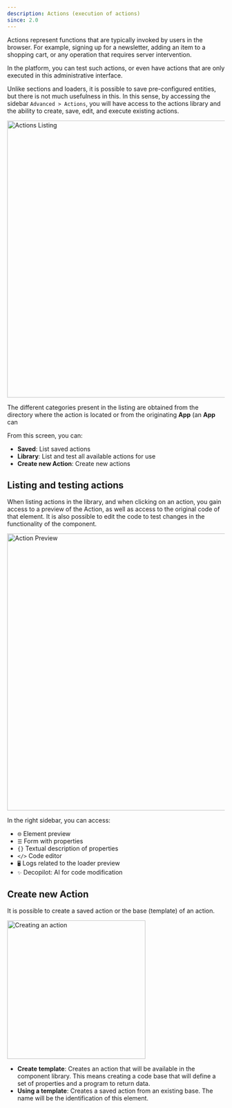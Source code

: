 ```yaml
---
description: Actions (execution of actions)
since: 2.0
---
```


Actions represent functions that are typically invoked by users in the browser.
For example, signing up for a newsletter, adding an item to a shopping cart, or
any operation that requires server intervention.

In the platform, you can test such actions, or even have actions that are only
executed in this administrative interface.

Unlike sections and loaders, it is possible to save pre-configured entities, but
there is not much usefulness in this. In this sense, by accessing the sidebar
`Advanced > Actions`, you will have access to the actions library and the
ability to create, save, edit, and execute existing actions.

<Frame><img width="640" alt="Actions Listing" src="/docs/cms-capabilities/actions/actions1.png"/></Frame>

The different categories present in the listing are obtained from the directory
where the action is located or from the originating **App** (an **App** can

From this screen, you can:

- **Saved**: List saved actions
- **Library**: List and test all available actions for use
- **Create new Action**: Create new actions

## Listing and testing actions

When listing actions in the library, and when clicking on an action, you gain
access to a preview of the Action, as well as access to the original code of
that element. It is also possible to edit the code to test changes in the
functionality of the component.

<Frame><img width="640" alt="Action Preview" src="/docs/cms-capabilities/actions/actions2.png"/></Frame>

In the right sidebar, you can access:

- `🌐` Element preview
- `☰` Form with properties
- `{}` Textual description of properties
- `</>` Code editor
- `🖥️` Logs related to the loader preview
- `✨` Decopilot: AI for code modification

## Create new Action

It is possible to create a saved action or the base (template) of an action.

<Frame><img width="320" alt="Creating an action" src="/docs/cms-capabilities/actions/actions3.png"/></Frame>

- **Create template**: Creates an action that will be available in the component
  library. This means creating a code base that will define a set of properties
  and a program to return data.
- **Using a template**: Creates a saved action from an existing base. The name
  will be the identification of this element.

